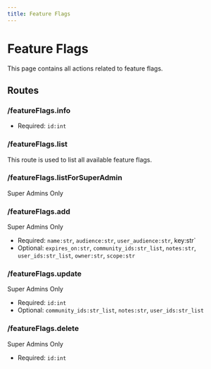 ```yaml
---
title: Feature Flags
---
```



# Feature Flags

This page contains all actions related to feature flags.

## Routes

### /featureFlags.info

- Required: `id:int`

### /featureFlags.list

This route is used to list all available feature flags.

### /featureFlags.listForSuperAdmin

<Highlight level={1}>Super Admins Only</Highlight>

### /featureFlags.add

<Highlight level={1}>Super Admins Only</Highlight>

- Required: `name:str`, `audience:str`, `user_audience:str`, key:str`
- Optional: `expires_on:str`, `community_ids:str_list`, `notes:str`, `user_ids:str_list`, `owner:str`, `scope:str`

### /featureFlags.update

<Highlight level={1}>Super Admins Only</Highlight>

- Required: `id:int`
- Optional: `community_ids:str_list`, `notes:str`, `user_ids:str_list`

### /featureFlags.delete

<Highlight level={1}>Super Admins Only</Highlight>

- Required: `id:int`